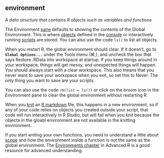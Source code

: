 ## environment

<dfn>A data structure that contains R objects such as variables and functions</dfn>

The Environment [pane](p.html#panes) defaults to showing the contents of the Global Environment. This is where [objects](o.html#object) defined in the [console](c.html#console) or interactively running [scripts](s.html#script) are stored. You can also use the code `ls()` to list all objects.

When you restart R, the global environment should clear. If it doesn't, go to **`Global Options...`** under the Tools menu (⌘,), and uncheck the box that says Restore .RData into workspace at startup. If you keep things around in your workspace, things will get messy, and unexpected things will happen. You should always start with a clear workspace. This also means that you never want to save your workspace when you exit, so set this to Never. The only thing you want to save are your scripts.

You can also use the code `rm(list = ls())` or click on the broom icon in the Environment pane to clear the global environment without restarting R.

When you [knit](k.html#knit) an [R markdown](r.html#r-markdown) file, this happens in a new environment, so if any of your code relies on objects you created outside your script, that code will run interactively in R Studio, but will fail when you knit because the objects in the gloabl environment are not available in the knitting environment.

If you start writing your own functions, you need to understand a little about [scope](s.html#scope) and how the environment inside a function is not the same as the global environment. The [Environments chapter](http://adv-r.had.co.nz/Environments.html) in Advanced R is a good resource for advanced understanding.